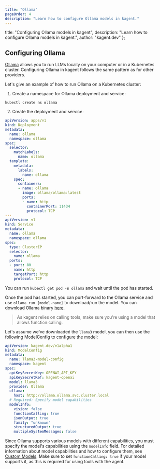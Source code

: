 ```yaml
---
title: "Ollama"
pageOrder: 4
description: "Learn how to configure Ollama models in kagent."
---
```


  title: "Configuring Ollama models in kagent",
  description: "Learn how to configure Ollama models in kagent.",
  author: "kagent.dev"
};

## Configuring Ollama

[Ollama](https://ollama.com) allows you to run LLMs locally on your computer or in a Kubernetes cluster. Configuring Ollama in kagent follows the same pattern as for other providers.

Let's give an example of how to run Ollama on a Kubernetes cluster:

1. Create a namespace for Ollama deployment and service:

```shell
kubectl create ns ollama
```

2. Create the deployment and service:

```yaml
apiVersion: apps/v1
kind: Deployment
metadata:
  name: ollama
  namespace: ollama
spec:
  selector:
    matchLabels:
      name: ollama
  template:
    metadata:
      labels:
        name: ollama
    spec:
      containers:
      - name: ollama
        image: ollama/ollama:latest
        ports:
        - name: http
          containerPort: 11434
          protocol: TCP
---
apiVersion: v1
kind: Service
metadata:
  name: ollama
  namespace: ollama
spec:
  type: ClusterIP
  selector:
    name: ollama
  ports:
  - port: 80
    name: http
    targetPort: http
    protocol: TCP
```

You can run `kubectl get pod -n ollama` and wait until the pod has started.

Once the pod has started, you can port-forward to the Ollama service and use `ollama run [model-name]` to download/run the model. You can download Ollama binary [here](https://ollama.com/download/).

>As kagent relies on calling tools, make sure you're using a model that allows function calling.

Let's assume we've downloaded the `llama3` model, you can then use the following ModelConfig to configure the model:

```yaml
apiVersion: kagent.dev/v1alpha1
kind: ModelConfig
metadata:
  name: llama3-model-config
  namespace: kagent
spec:
  apiKeySecretKey: OPENAI_API_KEY
  apiKeySecretRef: kagent-openai
  model: llama3
  provider: Ollama
  ollama:
    host: http://ollama.ollama.svc.cluster.local
  # Required: Specify model capabilities
  modelInfo:
    vision: false
    functionCalling: true
    jsonOutput: true
    family: "unknown"
    structuredOutput: true
    multipleSystemMessages: false
```

Since Ollama supports various models with different capabilities, you must specify the model's capabilities using the `modelInfo` field. For detailed information about model capabilities and how to configure them, see [Custom Models](/docs/supported-providers/custom-models). Make sure to set `functionCalling: true` if your model supports it, as this is required for using tools with the agent.
